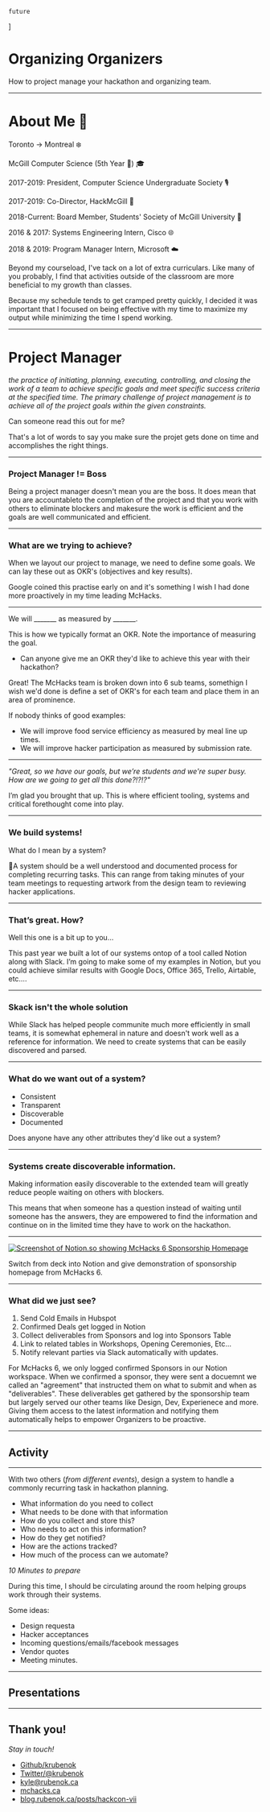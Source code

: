     future
]	


<!-- TODO: Add social media embed images and a github cover photo. -->
<!-- TODO: Double spacing for notes? -->

<Head>
    <title>Organizing Organizers</title>
</Head>

# Organizing Organizers
How to project manage your hackathon and organizing team.

---

# About Me 👋
<!-- TODO: Top-Bottom margins and line spacing on this slide. -->
Toronto -> Montreal ❄️

McGill Computer Science (5th Year 😬) 🎓

2017-2019: President, Computer Science Undergraduate Society 🎙

2017-2019: Co-Director, HackMcGill 🐣

2018-Current: Board Member, Students' Society of McGill University 📕

2016 & 2017: Systems Engineering Intern, Cisco 🌐

2018 & 2019: Program Manager Intern, Microsoft ☁️

<Notes>

Beyond my courseload, I've tack on a lot of extra curriculars. Like many of you probably, I find that activities outside of the classroom are more beneficial to my growth than classes.

Because my schedule tends to get cramped pretty quickly, I decided it was important that I focused on being effective with my time to maximize my output while minimizing the time I spend working.

</Notes>

---

# Project Manager
<!-- TODO: Left Right margins on this slide -->

_the practice of initiating, planning, executing, controlling, and closing the work of a team to achieve specific goals and meet specific success criteria at the specified time. The primary challenge of project management is to achieve all of the project goals within the given constraints._

<Notes>

Can someone read this out for me?

That's a lot of words to say you make sure the projet gets done on time and accomplishes the right things. 

</Notes>

---

### Project Manager != Boss

<Notes>

Being a project manager doesn't mean you are the boss. It does mean that you are accountableto the completion of the project and that you work with others to eliminate blockers and makesure the work is efficient and the goals are well communicated and efficient. 

</Notes>

---

### What are we trying to achieve?

<Notes>

When we layout our project to manage, we need to define some goals. We can lay these out as OKR's (objectives and key results). 

Google coined this practise early on and it's something I wish I had done more proactively in my time leading McHacks. 

</Notes>

---

We will _______ as measured by _______.

<Notes>

This is how we typically format an OKR. Note the importance of measuring the goal. 
- Can anyone give me an OKR they'd like to achieve this year with their hackathon?

Great! The McHacks team is broken down into 6 sub teams, somethign I wish we'd done is define a set of OKR's for each team and place them in an area of prominence. 

If nobody thinks of good examples:
- We will improve food service efficiency as measured by meal line up times. 
- We will improve hacker participation as measured by submission rate.

</Notes>

---

<!-- TODO: Fix Left-Right margins on this slide.  -->
<!-- TODO: Find a format for quotes -->
_"Great, so we have our goals, but we’re students and we're super busy. How are we going to get all this done?!?!?"_

<Notes>

I’m glad you brought that up. This is where efficient tooling, systems and critical forethought come into play. 

</Notes>

---

### We build systems!

<Notes>

What do I mean by a system?

A system should be a well understood and documented process for completing recurring tasks. This can range from taking minutes of your team meetings to requesting artwork from the design team to reviewing hacker applications. 

</Notes>

--- 

### That’s great. How?

<Notes>

Well this one is a bit up to you… 

This past year we built a lot of our systems ontop of a tool called Notion along with Slack. I’m going to make some of my examples in Notion, but you could achieve similar results with Google Docs, Office 365, Trello, Airtable, etc….

</Notes>

---

### Skack isn't the whole solution

<Notes>

While Slack has helped people communite much more efficiently in small teams, it is somewhat ephemeral in nature and doesn't work well as a reference for information. We need to create systems that can be easily discovered and parsed. 

</Notes>

---

### What do we want out of a system?
- Consistent
- Transparent
- Discoverable
- Documented

<Notes>

Does anyone have any other attributes they'd like out a system?

</Notes>

---

### Systems create discoverable information.

<Notes>

Making information easily discoverable to the extended team will greatly reduce people waiting on others with blockers. 

This means that when someone has a question instead of waiting until someone has the answers, they are empowered to find the information and continue on in the limited time they have to work on the hackathon. 

</Notes>

--- 

<!-- TODO: Fill in Notion link to sanitized Sponsorship homepage. -->
[![Screenshot of Notion.so showing McHacks 6 Sponsorship Homepage](images/sponsorship-home.png)](https://notion.so)

<Notes>

Switch from deck into Notion and give demonstration of sponsorship homepage from McHacks 6.

</Notes>

---

### What did we just see?

1. Send Cold Emails in Hubspot
2. Confirmed Deals get logged in Notion
3. Collect deliverables from Sponsors and log into Sponsors Table
4. Link to related tables in Workshops, Opening Ceremonies, Etc...
5. Notify relevant parties via Slack automatically with updates.

<Notes>

For McHacks 6, we only logged confirmed Sponsors in our Notion workspace. When we confirmed a sponsor, they were sent a docuemnt we called an "agreement" that instructed them on what to submit and when as "deliverables". 
These deliverables get gathered by the sponsorship team but largely served our other teams like Design, Dev, Experienece and more. Giving them access to the latest information and notifying them automatically helps to empower Organizers to be proactive. 

</Notes> 

--- 

## Activity

---

With two others (_from different events_), design a system to handle a commonly recurring task in hackathon planning.

- What information do you need to collect
- What needs to be done with that information
- How do you collect and store this?
- Who needs to act on this information?
- How do they get notified?
- How are the actions tracked?
- How much of the process can we automate?

*10 Minutes to prepare*

<Notes>

During this time, I should be circulating around the room helping groups work through their systems. 

Some ideas: 
- Design requesta
- Hacker acceptances
- Incoming questions/emails/facebook messages
- Vendor quotes
- Meeting minutes. 

</Notes>

---

## Presentations

---

## Thank you! 

*Stay in touch!*
- [Github/krubenok](https://github.com/krubenok)
- [Twitter/@krubenok](https://twitter.com/krubenok)
- [kyle@rubenok.ca](mailto:kyle@rubenok.ca)
- [mchacks.ca](https://mchacks.ca)
- [blog.rubenok.ca/posts/hackcon-vii](https://blog.rubenok.ca/posts/hackcon-vii)

